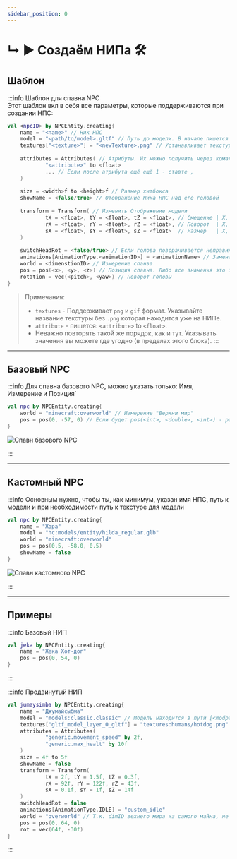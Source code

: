 ```yaml
---
sidebar_position: 0
---
```


# ↳ ▶ Создаём НИПа 🛠️

## Шаблон

:::info Шаблон для спавна NPC  
Этот шаблон вкл в себя все параметры, которые поддерживаются при создании НПС:

```kts
val <npcID> by NPCEntity.creating{
    name = "<name>" // Ник НПС
    model = "<path/to/model>.gltf" // Путь до модели. В начале пишется modID, а после уже сам путь
    textures["<texture>"] = "<newTexture>.png" // Устанавливает текстуру для НПС
    
    attributes = Attributes( // Атрибуты. Их можно получить через команду `/attribute <player>`
            "<attribute>" to <float>
            ... // Если после атрибута ещё ещё 1 - ставте ,
    )
    
    size = <width>f to <height>f // Размер хитбокса
    showName = <false/true> // Отображение Ника НПС над его головой
        
    transform = Transform( // Изменить Отображение модели
            tX = <float>, tY = <float>, tZ = <float>, // Смещение | X, Y, Z, | (Необязательно все)
            rX = <float>, rY = <float>, rZ = <float>, // Поворот  | X, Y, Z, | (Необязательно все)
            sX = <float>, sY = <float>, sZ = <float>  // Размер   | X, Y, Z  | (Необязательно всё)
    )
    
    switchHeadRot = <false/true> // Если голова поворачивается неправильно
    animations[AnimationType.<animationID>] = <animationName> // Замена дефолтной анимации на свою(кастомную, другую)
    world = <dimenstionID> // Измерение спанва
    pos = pos(<x>, <y>, <z>) // Позиция спавна. Либо все значения это int, либо все значения это double
    rotation = vec(<pitch>, <yaw>) // Поворот головы
}
```
> Примечания:
> - `textures` - Поддерживает `png` и `gif` формат. Указывайте название текстуры без `.png` которая находится уже на НИПе.  
> - `attribute` - пишется: `<attribute>` to `<float>`.  
> - Неважно повторять такой же порядок, как и тут. Указывать значения вы можете где угодно (в пределах этого блока).
:::

---

## Базовый NPC

:::info Для спавна базового NPC, можно указать только: Имя, Измерение и Позиция`
```kts
val npc by NPCEntity.creating{
    world = "minecraft:overworld" // Измерение "Верхни мир"
    pos = pos(0, -57, 0) // Если будет pos(<int>, <double>, <int>) - работать не будет
}
```

![Спавн базового NPC](../../.resourses/spawn-basic-npc.gif)

:::

---

## Кастомный NPC

:::info Основным нужно, чтобы ты, как минимум, указан имя НПС, путь к модели и при необходимости путь к текстуре для модели
```kts
val npc by NPCEntity.creating{
	name = "Жора"
	model = "hc:models/entity/hilda_regular.glb"
	world = "minecraft:overworld"
	pos = pos(0.5, -58.0, 0.5)
	showName = false
}
```

![Спавн кастомного NPC](../../.resourses/spawn-custom-npc.gif)

:::

---

## Примеры
:::info Базовый НИП
```kts
val jeka by NPCEntity.creating{
    name = "Жека Хот-дог"
    pos = pos(0, 54, 0)
}
```
:::

:::info Продвинутый НИП
```kts
val jumaysimba by NPCEntity.creating{
    name = "Джумайсыбма"
    model = "models:classic.classic" // Модель находится в пути [<modpack>/hollowengine/assets/models/classic.gltf]
    textures["gltf_model_layer_0_gltf"] = "textures:humans/hotdog.png" // Текстура находится в пути [<modpack>/hollowengine/assets/textures/humans/hotdog.png]
    attributes = Attributes(
            "generic.movement_speed" by 2f,
            "generic.max_healt" by 10f
    )
    size = 4f to 5f
    showName = false
    transform = Transform(
            tX = 2f, tY = 1.5f, tZ = 0.3f,
            rX = 92f, rY = 122f, rZ = 43f,
            sX = 0.1f, sY = 1f, sZ = 14f
    )
    switchHeadRot = false
    animations[AnimationType.IDLE] = "custom_idle"
    world = "overworld" // Т.к. dimID вехнего мира из самого майна, не обязательно указывать moID: minecraft
    pos = pos(0, 64, 0)
    rot = vec(64f, -30f)
}
```
:::
 